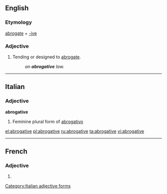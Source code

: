 ==English==

===Etymology===
[[abrogate]] + [[-ive]]

===Adjective===
{{en-adj}}

# Tending or designed to [[abrogate]].
#: ''an '''abrogative''' law.''

----

==Italian==

===Adjective===
'''abrogative''' {{f}}

# Feminine plural form of [[abrogativo]]

[[Category:Italian adjective forms]]

[[el:abrogative]]
[[pl:abrogative]]
[[ru:abrogative]]
[[ta:abrogative]]
[[vi:abrogative]]

----
==French==

===Adjective===
{{fr-adj-form}} {{f}}

# {{form of|feminine|[[abrogatif]]|lang=fr}}
{{rfc-auto}}